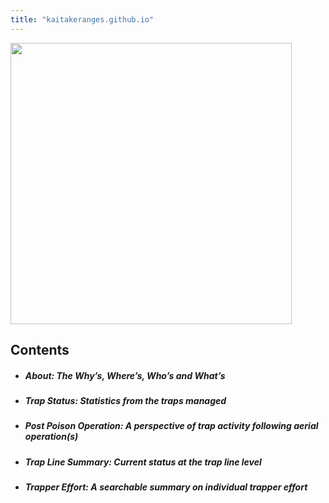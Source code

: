 ```yaml
---
title: "kaitakeranges.github.io"
---
```


::::: {.image-text-box}

:::: {.img}
<img src="KTrust.png" width="450px" class="rounded-image"></img>
::::

::: {.text-content}
<h2 style="text-align:centre;">Contents</h2>
<ul type = "dot">
<li><h5>About: The Why's, Where's, Who's and What's</h5></li>
<li><h5>Trap Status: Statistics from the traps managed</h5></li>
<li><h5>Post Poison Operation: A perspective of trap activity following aerial operation(s)</h5></li>
<li><h5>Trap Line Summary: Current status at the trap line level</h5></li>
<li><h5>Trapper Effort: A searchable summary on individual trapper effort</h5></li>
</ul>
:::

:::::